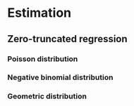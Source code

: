 # Estimation

## Zero-truncated regression

### Poisson distribution

### Negative binomial distribution

### Geometric distribution

